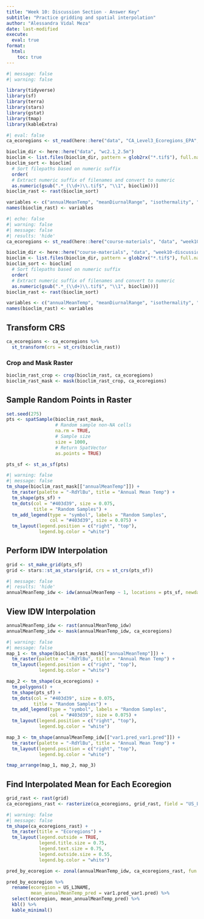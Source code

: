 ```yaml
---
title: "Week 10: Discussion Section - Answer Key"
subtitle: "Practice gridding and spatial interpolation"
author: "Alessandra Vidal Meza"
date: last-modified
execute: 
  eval: true
format:
  html:
    toc: true
---
```


```r
#| message: false
#| warning: false

library(tidyverse)
library(sf)
library(terra)
library(stars)
library(gstat)
library(tmap)
library(kableExtra)
```

```r
#| eval: false
ca_ecoregions <- st_read(here::here("data", "CA_Level3_Ecoregions_EPA", "ca_eco_l3.shp"))

bioclim_dir <- here::here("data", "wc2.1_2.5m")
bioclim <- list.files(bioclim_dir, pattern = glob2rx("*.tif$"), full.names = TRUE)
bioclim_sort <- bioclim[
  # Sort filepaths based on numeric suffix
  order(
  # Extract numeric suffix of filenames and convert to numeric
  as.numeric(gsub(".*_(\\d+)\\.tif$", "\\1", bioclim)))]
bioclim_rast <- rast(bioclim_sort)

variables <- c("annualMeanTemp", "meanDiurnalRange", "isothermality", "tempSeasonality", "maxTempWarmMonth", "maxTempColdMonth", "tempAnnualRange", "meanTempWetQ", "meanTempDryQ", "meanTempWarmQ", "meanTempColdQ", "annualPrecip", "precipWetMonth", "precipDryMonth", "precipSeasonality", "precipWetQ", "precipDryQ", "precipWarmQ", "precipColdQ")
names(bioclim_rast) <- variables
```

```r
#| echo: false
#| warning: false
#| message: false
#| results: 'hide'
ca_ecoregions <- st_read(here::here("course-materials", "data", "week10-discussion", "CA_Level3_Ecoregions_EPA", "ca_eco_l3.shp"))

bioclim_dir <- here::here("course-materials", "data", "week10-discussion", "wc2.1_2.5m")
bioclim <- list.files(bioclim_dir, pattern = glob2rx("*.tif$"), full.names = TRUE)
bioclim_sort <- bioclim[
  # Sort filepaths based on numeric suffix
  order(
  # Extract numeric suffix of filenames and convert to numeric
  as.numeric(gsub(".*_(\\d+)\\.tif$", "\\1", bioclim)))]
bioclim_rast <- rast(bioclim_sort)

variables <- c("annualMeanTemp", "meanDiurnalRange", "isothermality", "tempSeasonality", "maxTempWarmMonth", "maxTempColdMonth", "tempAnnualRange", "meanTempWetQ", "meanTempDryQ", "meanTempWarmQ", "meanTempColdQ", "annualPrecip", "precipWetMonth", "precipDryMonth", "precipSeasonality", "precipWetQ", "precipDryQ", "precipWarmQ", "precipColdQ")
names(bioclim_rast) <- variables
```

## Transform CRS 
```r
ca_ecoregions <- ca_ecoregions %>%
  st_transform(crs = st_crs(bioclim_rast))
```

### Crop and Mask Raster
```r
bioclim_rast_crop <- crop(bioclim_rast, ca_ecoregions)
bioclim_rast_mask <- mask(bioclim_rast_crop, ca_ecoregions)
```

## Sample Random Points in Raster
```r
set.seed(275)
pts <- spatSample(bioclim_rast_mask,
                  # Random sample non-NA cells
                  na.rm = TRUE, 
                  # Sample size
                  size = 1000, 
                  # Return SpatVector
                  as.points = TRUE)

pts_sf <- st_as_sf(pts)
```

```r
#| warning: false
#| message: false
tm_shape(bioclim_rast_mask[["annualMeanTemp"]]) +
  tm_raster(palette = "-RdYlBu", title = "Annual Mean Temp") +
  tm_shape(pts_sf) +
  tm_dots(col = "#403d39", size = 0.075, 
          title = "Random Samples") +
  tm_add_legend(type = "symbol", labels = "Random Samples", 
                col = "#403d39", size = 0.075) +
  tm_layout(legend.position = c("right", "top"),
            legend.bg.color = "white")
```

## Perform IDW Interpolation
```r
grid <- st_make_grid(pts_sf)
grid <- stars::st_as_stars(grid, crs = st_crs(pts_sf))
```

```r
#| message: false
#| results: 'hide'
annualMeanTemp_idw <- idw(annualMeanTemp ~ 1, locations = pts_sf, newdata = grid, idp = 2)
```

## View IDW Interpolation
```r
annualMeanTemp_idw <- rast(annualMeanTemp_idw)
annualMeanTemp_idw <- mask(annualMeanTemp_idw, ca_ecoregions)
```

```r
#| warning: false
#| message: false
map_1 <- tm_shape(bioclim_rast_mask[["annualMeanTemp"]]) +
  tm_raster(palette = "-RdYlBu", title = "Annual Mean Temp") +
  tm_layout(legend.position = c("right", "top"),
            legend.bg.color = "white")

map_2 <- tm_shape(ca_ecoregions) +
  tm_polygons() +
  tm_shape(pts_sf) +
  tm_dots(col = "#403d39", size = 0.075, 
          title = "Random Samples") +
  tm_add_legend(type = "symbol", labels = "Random Samples", 
                col = "#403d39", size = 0.075) +
  tm_layout(legend.position = c("right", "top"),
            legend.bg.color = "white")

map_3 <- tm_shape(annualMeanTemp_idw[["var1.pred_var1.pred"]]) +
  tm_raster(palette = "-RdYlBu", title = "Annual Mean Temp") +
  tm_layout(legend.position = c("right", "top"),
            legend.bg.color = "white")

tmap_arrange(map_1, map_2, map_3)
```
## Find Interpolated Mean for Each Ecoregion
```r
grid_rast <- rast(grid)
ca_ecoregions_rast <- rasterize(ca_ecoregions, grid_rast, field = "US_L3NAME")
```

```r
#| warning: false
#| message: false
tm_shape(ca_ecoregions_rast) +
  tm_raster(title = "Ecoregions") +
  tm_layout(legend.outside = TRUE,
            legend.title.size = 0.75,
            legend.text.size = 0.75,
            legend.outside.size = 0.55,
            legend.bg.color = "white")
```

```r
pred_by_ecoregion <- zonal(annualMeanTemp_idw, ca_ecoregions_rast, fun = "mean", na.rm = TRUE)
```

```r
pred_by_ecoregion %>%
  rename(ecoregion = US_L3NAME,
         mean_annualMeanTemp_pred = var1.pred_var1.pred) %>%
  select(ecoregion, mean_annualMeanTemp_pred) %>%
  kbl() %>%
  kable_minimal()
```
